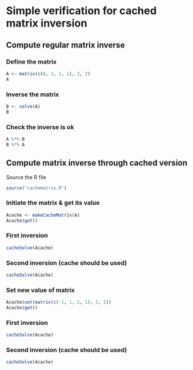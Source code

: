 Simple verification for cached matrix inversion
========================================================

## Compute regular matrix inverse

### Define the matrix
```r
A <- matrix(c(0, 1, 1, 1), 2, 2)
A
```

### Inverse the matrix
```r
B <- solve(A)
B
```

### Check the inverse is ok
```r
A %*% B
B %*% A
```

## Compute matrix inverse through cached version
Source the R file
```r
source("cachematrix.R")
```

### Initiate the matrix & get its value
```r
Acache <- makeCacheMatrix(A)
Acache$get()
```

### First inversion
```r
cacheSolve(Acache)
```

### Second inversion (cache should be used)
```r
cacheSolve(Acache)
```

### Set new value of matrix
```r
Acache$set(matrix(c(-1, 1, 1, 1), 2, 2))
Acache$get()
```

### First inversion
```r
cacheSolve(Acache)
```

### Second inversion (cache should be used)
```r
cacheSolve(Acache)
```









